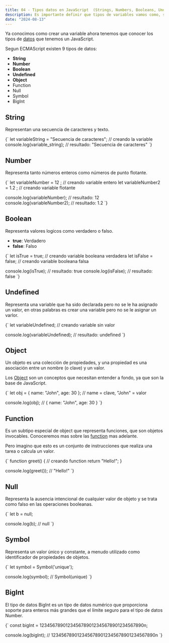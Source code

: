 ```yaml
---
title: 04 - Tipos datos en JavaScript  (Strings, Numbers, Booleans, Undefined, Null, Arrays y Objects)
description: Es importante definir que tipos de variables vamos como, string, number, boolean, entre otros, para poder trabajar con ellas de manera eficiente.
date: "2024-08-13"
---
```


Ya conocimos como crear una variable ahora tenemos que conocer los tipos de [datos]("https://developer.mozilla.org/es/docs/Web/JavaScript/Data_structures") que tenemos un JavaScript.

Segun ECMAScript existen 9 tipos de datos:

- **String**
- **Number**
- **Boolean**
- **Undefined**
- **Object**
- Function
- Null
- Symbol
- BigInt

## String

Representan una secuencia de caracteres y texto.

<CodeBlock language="javascript">
{` let variableString = "Secuencia de caracteres";  // creando la variable
 console.log(variable_string);  // resultado: "Secuencia de caracteres"
`}
</CodeBlock> 

## Number

Representa tanto números enteros como números de punto flotante.

<CodeBlock language="javascript">
{` let variableNumber = 12 ;  // creando variable entero
 let variableNumber2 = 1.2 ;  // creando variable flotante

 console.log(variableNumber);  // resultado: 12
 console.log(variableNumber2);  // resultado: 1.2 
`}
</CodeBlock> 

## Boolean

Representa valores logicos como verdadero o falso.

- **true**: Verdadero
- **false**: Falso

<CodeBlock language="javascript">
{` let isTrue = true; // creando variable booleana verdadera
 let isFalse = false; // creando variable booleana falsa

 console.log(isTrue);  // resultado: true
 console.log(isFalse);  // resultado: false
`}
</CodeBlock> 

## Undefined

Representa una variable que ha sido declarada pero no se le ha asignado un valor, en otras palabras es crear una variable pero no se le asignar un varlor.

<CodeBlock language="javascript">
{` let variableUndefined;  // creando variable sin valor

 console.log(variableUndefined);  // resultado: undefined
`}
</CodeBlock>

## Object

Un objeto es una colección de propiedades, y una propiedad es una asociación entre un nombre (o clave) y un valor. 

Los [Object]("https://developer.mozilla.org/es/docs/Web/JavaScript/Guide/Working_with_objects") son un conceptos que necesitan entender a fondo, ya que son la base de JavaScript.

<CodeBlock language="javascript">
{` let obj = { name: "John", age: 30 }; // name = clave, "John" = valor

 console.log(obj); // { name: "John", age: 30 }
`}
</CodeBlock>

## Function

Es un subtipo especial de object que representa funciones, que son objetos invocables. Conoceremos mas sobre las [function](https://developer.mozilla.org/es/docs/Web/JavaScript/Reference/Global_Objects/Function) mas adelante.

Pero imagino que esto es un conjunto de instrucciones que realiza una tarea o calcula un valor.

<CodeBlock language="javascript">
{` function greet() { // creando function
  return "Hello!";
 }

 console.log(greet()); // "Hello!"
`}
</CodeBlock>

## Null

Representa la ausencia intencional de cualquier valor de objeto y se trata como falso en las operaciones booleanas.

<CodeBlock language="javascript">
{` let b = null;

 console.log(b); // null
`}
</CodeBlock>

## Symbol

Representa un valor único y constante, a menudo utilizado como identificador de propiedades de objetos.

<CodeBlock language="javascript">
{` let symbol = Symbol('unique');

 console.log(symbol); // Symbol(unique)
`}
</CodeBlock>

## BigInt

El tipo de datos BigInt es un tipo de datos numérico que proporciona soporte para enteros más grandes que el límite seguro para el tipo de datos Number.

<CodeBlock language="javascript">
{` const bigInt = 1234567890123456789012345678901234567890n;

 console.log(bigInt); // 1234567890123456789012345678901234567890n
`}
</CodeBlock>
